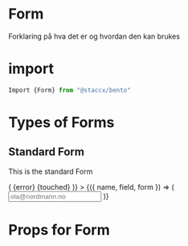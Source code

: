 
<Meta title="Components|Forms/Form" component={Form}/>


# Form
Forklaring på hva det er og hvordan den kan brukes


# import

```javascript
Import {Form} from "@staccx/bento"
```

# Types of Forms


## Standard Form
This is the standard Form

<Preview>
  <Story name="Standard">
       <Form initialValues={{ epost: "" }} buttonText="Søk nå">
             <FormField
               name="epost"
               type="email"
               required
               renderError={({ error, touched }) => (
                 <span>
                   {error} {touched}
                 </span>
               )}
             >
               {({ name, field, form }) => (
                 <Input {...field} placeholder="ola@nordmann.no" id={name} />
               )}
             </FormField>
           </Form>
  </Story>
</Preview>






# Props for Form
<Props of={Form} />
